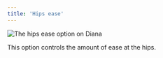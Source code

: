 ```yaml
---
title: 'Hips ease'
---
```


![The hips ease option on Diana](./hipsease.svg)

This option controls the amount of ease at the hips.

